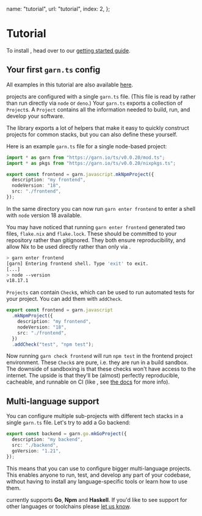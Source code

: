 
  name: "tutorial",
  url: "tutorial",
  index: 2,
};

# Tutorial

To install <Garn/>, head over to our [getting started guide](/docs/getting_started).

## Your first `garn.ts` config

All examples in this tutorial are also available
[here](https://github.com/garnix-io/garn/tree/main/examples/getting-started).

<Garn /> projects are configured with a single `garn.ts` file. (This file is read by <Garn /> rather than run directly via `node` or `deno`.) Your `garn.ts`
exports a collection of `Project`s. A `Project` contains all the information
needed to build, run, and develop your software.

The <Garn/> library exports a lot of helpers that make it easy to quickly
construct projects for common stacks, but you can also define these yourself.

Here is an example `garn.ts` file for a single node-based project:

```typescript
import * as garn from "https://garn.io/ts/v0.0.20/mod.ts";
import * as pkgs from "https://garn.io/ts/v0.0.20/nixpkgs.ts";

export const frontend = garn.javascript.mkNpmProject({
  description: "my frontend",
  nodeVersion: "18",
  src: "./frontend",
});
```

In the same directory you can now run `garn enter frontend` to enter a shell
with `node` version 18 available.

<AsideText type="hint">You may have noticed that running `garn enter frontend` generated two files, `flake.nix` and `flake.lock`. These should be committed to your repository rather than gitignored. They both ensure reproducibility, and allow Nix to be used directly rather than only via <Garn/>. </AsideText>

```bash
> garn enter frontend
[garn] Entering frontend shell. Type 'exit' to exit.
[...]
> node --version
v18.17.1
```

`Projects` can contain `Check`s, which can be used to run automated tests for
your project. You can add them with `addCheck`.

```typescript
export const frontend = garn.javascript
  .mkNpmProject({
    description: "my frontend",
    nodeVersion: "18",
    src: "./frontend",
  })
  .addCheck("test", "npm test");
```

Now running `garn check frontend` will run `npm test` in the frontend project
environment. These `Check`s are pure, i.e. they are run in a build sandbox. The
downside of sandboxing is that these checks won't have access to the internet.
The upside is that they'll be (almost) perfectly reproducible, cacheable, and
runnable on CI (like <a href="https://garnix.io"><Garnix /></a>, see [the
docs](https://garnix.io/docs) for more info).

## Multi-language support

You can configure multiple sub-projects with different tech stacks in a single
`garn.ts` file. Let's try to add a Go backend:

```typescript
export const backend = garn.go.mkGoProject({
  description: "my backend",
  src: "./backend",
  goVersion: "1.21",
});
```

This means that you can use <Garn/> to configure bigger multi-language projects.
This enables anyone to run, test, and develop any part of your codebase,
without having to install any language-specific tools or learn how to use them.

<Garn/> currently supports **Go**, **Npm** and **Haskell**. If you'd like to see
support for other languages or toolchains please [let us
know](https://github.com/garnix-io/garn/issues).
